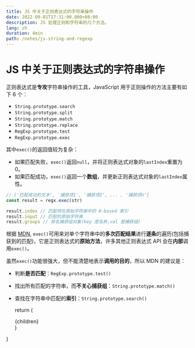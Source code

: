 ```yaml
---
title: JS 中关于正则表达式的字符串操作
date: 2022-09-01T17:31:00.000+08:00
description: JS 处理正则和字符串的几个方法。
lang: zh
duration: 4min
path: /notes/js-string-and-regexp
---
```


# JS 中关于正则表达式的字符串操作

正则表达式是**专攻**字符串操作的工具，JavaScript 用于正则操作的方法主要有如下 6 个：

- `String.prototype.search`
- `String.prototype.split`
- `String.prototype.match`
- `String.prototype.replace`
- `RegExp.prototype.test`
- `RegExp.prototype.exec`

其中`exec()`的返回值较为复杂：
- 如果匹配失败，`exec()`返回`null`，并将正则表达式对象的`lastIndex`重置为 0。
- 如果匹配成功，`exec()`返回一个**数组**，并更新正则表达式对象的`lastIndex`属性。
``` ts
// ['匹配成功的文本', '捕获项1', '捕获项2', ... , '捕获项n']
const result = regx.exec(str)

result.index // 匹配项在原始字符串中的 0-based 索引
result.input // 匹配的原始字符串
result.groups // 命名捕获组对象(key 是名称,val 是捕获组)
```

根据 [MDN](https://developer.mozilla.org/zh-CN/docs/Web/JavaScript/Reference/Global_Objects/RegExp/exec),
`exec()`可用来对单个字符串中的**多次匹配结果**进行**逐条**的遍历(包括捕获到的匹配)，它是正则表达式的**原始方法**，许多其他正则表达式 API 会在**内部**调用`exec()`。

虽然`exec()`功能很强大，但不能清楚地表示**调用的目的**，所以 MDN 的建议是：
- 判断**是否匹配**：`RegExp.prototype.test()`
- 找出所有匹配的字符串，而**不关心捕获组**：`String.prototype.match()`
- 查找在字符串中匹配的**索引**：`String.prototype.search()`

  return (
    <article className="prose">
      {children}
    </article>
  )
}
